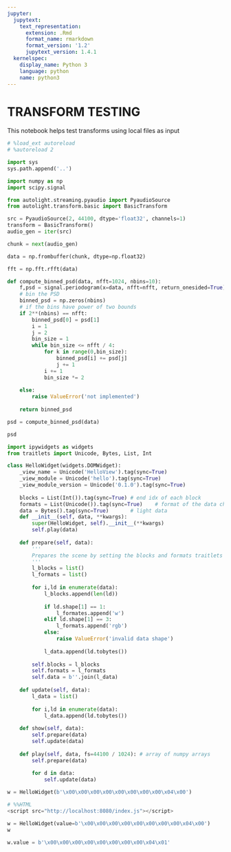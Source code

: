 ```yaml
---
jupyter:
  jupytext:
    text_representation:
      extension: .Rmd
      format_name: rmarkdown
      format_version: '1.2'
      jupytext_version: 1.4.1
  kernelspec:
    display_name: Python 3
    language: python
    name: python3
---
```


# TRANSFORM TESTING
This notebook helps test transforms using local files as input

```python
# %load_ext autoreload
# %autoreload 2
```

```python
import sys
sys.path.append('..')
```

```python
import numpy as np
import scipy.signal
```

```python
from autolight.streaming.pyaudio import PyaudioSource
from autolight.transform.basic import BasicTransform
```

```python
src = PyaudioSource(2, 44100, dtype='float32', channels=1)
transform = BasicTransform()
audio_gen = iter(src)
```

```python
chunk = next(audio_gen)
```

```python
data = np.frombuffer(chunk, dtype=np.float32)
```

```python
fft = np.fft.rfft(data)
```

```python
def compute_binned_psd(data, nfft=1024, nbins=10):
    f,psd = signal.periodogram(x=data, nfft=nfft, return_onesided=True)
    # bin the PSD
    binned_psd = np.zeros(nbins)
    # if the bins have power of two bounds
    if 2**(nbins) == nfft:
        binned_psd[0] = psd[1]
        i = 1
        j = 2
        bin_size = 1
        while bin_size <= nfft / 4:
            for k in range(0,bin_size):
                binned_psd[i] += psd[j]
                j += 1
            i += 1
            bin_size *= 2
            
    else:
        raise ValueError('not implemented')
     
    return binned_psd
```

```python
psd = compute_binned_psd(data)
```

```python
psd
```

```python
import ipywidgets as widgets
from traitlets import Unicode, Bytes, List, Int

class HelloWidget(widgets.DOMWidget):
    _view_name = Unicode('HelloView').tag(sync=True)
    _view_module = Unicode('hello').tag(sync=True)
    _view_module_version = Unicode('0.1.0').tag(sync=True)
    
    blocks = List(Int()).tag(sync=True) # end idx of each block
    formats = List(Unicode()).tag(sync=True)    # format of the data chunk
    data = Bytes().tag(sync=True)       # light data
    def __init__(self, data, **kwargs):
        super(HelloWidget, self).__init__(**kwargs)
        self.play(data)
    
    def prepare(self, data):
        '''
        Prepares the scene by setting the blocks and formats traitlets
        '''
        l_blocks = list()
        l_formats = list()
        
        for i,ld in enumerate(data):
            l_blocks.append(len(ld))
            
            if ld.shape[1] == 1:
                l_formates.append('w')
            elif ld.shape[1] == 3:
                l_formats.append('rgb')
            else:
                raise ValueError('invalid data shape')
            
            l_data.append(ld.tobytes())
            
        self.blocks = l_blocks
        self.formats = l_formats
        self.data = b''.join(l_data)
    
    def update(self, data):
        l_data = list()
        
        for i,ld in enumerate(data):
            l_data.append(ld.tobytes())
        
    def show(self, data):
        self.prepare(data)
        self.update(data)
        
    def play(self, data, fs=44100 / 1024): # array of numpy arrays
        self.prepare(data)
        
        for d in data:
            self.update(data)
```

```python
w = HelloWidget(b'\x00\x00\x00\x00\x00\x00\x00\x00\x04\x00')
```

```python
# %%HTML
<script src="http://localhost:8080/index.js"></script>
```

```python
w = HelloWidget(value=b'\x00\x00\x00\x00\x00\x00\x00\x00\x04\x00')
w
```

```python
w.value = b'\x00\x00\x00\x00\x00\x00\x00\x00\x04\x01'
```

```python

```
